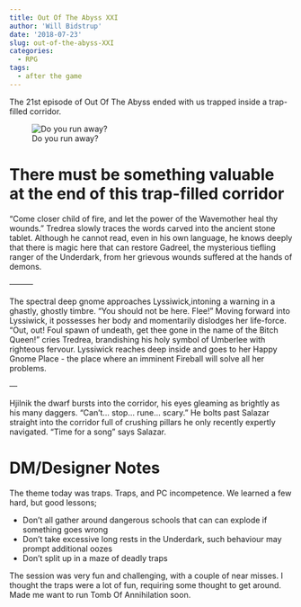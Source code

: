 ```yaml
---
title: Out Of The Abyss XXI
author: 'Will Bidstrup'
date: '2018-07-23'
slug: out-of-the-abyss-XXI
categories:
  - RPG
tags:
  - after the game
---
```


The 21st episode of Out Of The Abyss ended with us trapped inside a trap-filled corridor. 

![Do you run away?](/images/oota/trap.gif) 



# There must be something valuable at the end of this trap-filled corridor

“Come closer child of fire, and let the power of the Wavemother heal thy wounds.”
Tredrea slowly traces the words carved into the ancient stone tablet. Although he cannot read, even in his own language, he knows deeply that there is magic here that can restore Gadreel, the mysterious tiefling ranger of the Underdark, from her grievous wounds suffered at the hands of demons.

———

The spectral deep gnome approaches Lyssiwick,intoning a warning in a ghastly, ghostly timbre.
“You should not be here. Flee!”
Moving forward into Lyssiwick, it possesses her body and momentarily dislodges her life-force.
“Out, out! Foul spawn of undeath, get thee gone in the name of the Bitch Queen!” cries Tredrea, brandishing his holy symbol of Umberlee with righteous fervour.
Lyssiwick reaches deep inside and goes to her Happy Gnome Place - the place where an imminent Fireball will solve all her problems.
 
—

Hjilnik the dwarf bursts into the corridor, his eyes gleaming as brightly as his many daggers. 
“Can’t… stop… rune… scary.”
He bolts past Salazar straight into the corridor full of crushing pillars he only recently expertly navigated.
“Time for a song” says Salazar.

# DM/Designer Notes

The theme today was traps. Traps, and PC incompetence. We learned a few hard, but good lessons; 

- Don’t all gather around dangerous schools that can can explode if something goes wrong  
- Don’t take excessive long rests in the Underdark, such behaviour may prompt additional oozes  
- Don’t split up in a maze of deadly traps  


The session was very fun and challenging, with a couple of near misses. I thought the traps were a lot of fun, requiring some thought to get around. Made me want to run Tomb Of Annihilation soon.